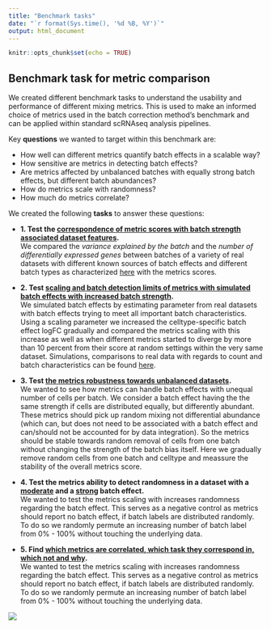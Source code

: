 ```yaml
---
title: "Benchmark tasks"
date: "`r format(Sys.time(), '%d %B, %Y')`"
output: html_document
---
```


```r
knitr::opts_chunk$set(echo = TRUE)
```

## Benchmark task for metric comparison 

We created different benchmark tasks to understand the usability and performance 
of different mixing metrics. This is used to make an informed choice of metrics used in 
the batch correction method's benchmark and can be applied within standard scRNAseq analysis pipelines.

Key __questions__ we wanted to target within this benchmark are: 

+ How well can different metrics quantify batch effects in a scalable way?  
+ How sensitive are metrics in detecting batch effects?  
+ Are metrics affected by unbalanced batches with equally strong batch effects, but different batch abundances? 
+ How do metrics scale with randomness? 
+ How much do metrics correlate?  

We created the following __tasks__ to answer these questions:  

+ **1. Test the [correspondence of metric scores with batch strength associated dataset features](batch_characteristics_metrics.html).**  
We compared the *variance explained by the batch* and the *number of differentially expressed genes* between batches of a variety of real datasets with different known sources of batch effects and different batch types as characterized [here](https://almutlue.github.io/batch_snakemake/batch_index.html) with the metrics scores.  
  
+ **2. Test [scaling and batch detection limits of metrics with simulated batch effects with increased batch strength](metric_scaling_simulations.html).**  
We simulated batch effects by estimating parameter from real datasets with batch effects trying to meet all important batch characteristics. Using a scaling parameter we increased the celltype-specific batch effect logFC gradually and compared the metrics scaling with this increase as well as when different metrics started to diverge by more than 10 percent from their score at random settings within the very same dataset. Simulations, comparisons to real data with regards to count and batch characteristics can be found [here](https://almutlue.github.io/batch_snakemake/simulation_index.html).  
  
+ **3. Test [the metrics robustness towards unbalanced datasets](metric_scaling_unbalanced.html).**  
We wanted to see how metrics can handle batch effects with unequal number of cells per batch. We consider a batch effect having the the same strength if cells are distributed equally, but differently abundant. These metrics should pick up random mixing not differential abundance (which can, but does not need to be associated with a batch effect and can/should not be accounted for by data integration). So the metrics should be stable towards random removal of cells from one batch without changing the strength of the batch bias itself. Here we gradually remove random cells from one batch and celltype and meassure the stability of the overall metrics score.  
  
+ **4. Test the metrics ability to detect randomness in a dataset with a [moderate](metric_scaling_random_pbmc_roche.html) and a [strong](metric_scaling_random_csf_patient_random.html) batch effect.**  
We wanted to test the metrics scaling with increases randomness regarding the batch effect. This serves as a negative control as metrics should report no batch effect, if batch labels are distributed randomly. To do so we randomly permute an increasing number of batch label from 0% - 100% without touching the underlying data.  
  
+ **5. Find [which metrics are correlated, which task they correspond in, which not and why](metric_scaling_random_pbmc_roche.html).**  
We wanted to test the metrics scaling with increases randomness regarding the batch effect. This serves as a negative control as metrics should report no batch effect, if batch labels are distributed randomly. To do so we randomly permute an increasing number of batch label from 0% - 100% without touching the underlying data. 


![](../../docs/correlation_metrics_files/figure-html/unnamed-chunk-1-1.svg)





